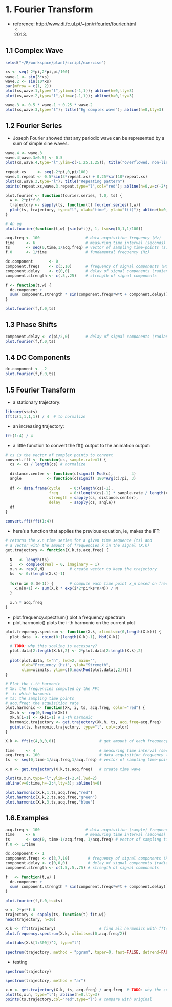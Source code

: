 # 1. Fourier Transform
  - reference: <http://www.di.fc.ul.pt/~jpn/r/fourier/fourier.html>
    + 2013.  
    
## 1.1 Complex Wave

```r
setwd("~/R/workspace/plant/script/exercise")

xs <- seq(-2*pi,2*pi,pi/100)
wave.1 <- sin(3*xs)
wave.2 <- sin(10*xs)
par(mfrow = c(1, 2))
plot(xs,wave.1,type="l",ylim=c(-1,1)); abline(h=0,lty=3)
plot(xs,wave.2,type="l",ylim=c(-1,1)); abline(h=0,lty=3)
```

```r
wave.3 <- 0.5 * wave.1 + 0.25 * wave.2
plot(xs,wave.3,type="l"); title("Eg complex wave"); abline(h=0,lty=3)
```

## 1.2 Fourier Series
  - Joseph Fourier showed that any periodic wave can be represented by a sum of simple sine waves.  
```r
wave.4 <- wave.3
wave.4[wave.3>0.5] <- 0.5
plot(xs,wave.4,type="l",ylim=c(-1.25,1.25)); title("overflowed, non-linear complex wave"); abline(h=0,lty=3)
```

```r
repeat.xs     <- seq(-2*pi,0,pi/100)
wave.3.repeat <- 0.5*sin(3*repeat.xs) + 0.25*sin(10*repeat.xs)
plot(xs,wave.3,type="l"); title("Repeating pattern")
points(repeat.xs,wave.3.repeat,type="l",col="red"); abline(h=0,v=c(-2*pi,0),lty=3)
```


```r
plot.fourier <- function(fourier.series, f.0, ts) {
  w <- 2*pi*f.0
  trajectory <- sapply(ts, function(t) fourier.series(t,w))
  plot(ts, trajectory, type="l", xlab="time", ylab="f(t)"); abline(h=0,lty=3)
}

# An eg
plot.fourier(function(t,w) {sin(w*t)}, 1, ts=seq(0,1,1/100)) 
```

```r
acq.freq <- 100                    # data acquisition frequency (Hz)
time     <- 6                      # measuring time interval (seconds)
ts       <- seq(0,time,1/acq.freq) # vector of sampling time-points (s) 
f.0      <- 1/time                 # fundamental frequency (Hz)

dc.component       <- 0
component.freqs    <- c(3,10)      # frequency of signal components (Hz)
component.delay    <- c(0,0)       # delay of signal components (radians)
component.strength <- c(.5,.25)    # strength of signal components

f <- function(t,w) { 
  dc.component + 
  sum( component.strength * sin(component.freqs*w*t + component.delay)) 
}

plot.fourier(f,f.0,ts)   
```

## 1.3 Phase Shifts

```r
component.delay <- c(pi/2,0)       # delay of signal components (radians)
plot.fourier(f,f.0,ts)   
```

## 1.4 DC Components

```r
dc.component <- -2
plot.fourier(f,f.0,ts)  
```

## 1.5 Fourier Transform
  - a stationary trajectory:
```r
library(stats)
fft(c(1,1,1,1)) / 4  # to normalize
```

  - an increasing trajectory:
```r
fft(1:4) / 4
```

  - a little function to convert the fft() output to the animation output:

```r
# cs is the vector of complex points to convert
convert.fft <- function(cs, sample.rate=1) {
  cs <- cs / length(cs) # normalize

  distance.center <- function(c)signif( Mod(c),        4)
  angle           <- function(c)signif( 180*Arg(c)/pi, 3)
  
  df <- data.frame(cycle    = 0:(length(cs)-1),
                   freq     = 0:(length(cs)-1) * sample.rate / length(cs),
                   strength = sapply(cs, distance.center),
                   delay    = sapply(cs, angle))
  df
}

convert.fft(fft(1:4))
```

  - here’s a function that applies the previous equation, ie, makes the IFT:
  
```r
# returns the x.n time series for a given time sequence (ts) and
# a vector with the amount of frequencies k in the signal (X.k)
get.trajectory <- function(X.k,ts,acq.freq) {
  
  N   <- length(ts)
  i   <- complex(real = 0, imaginary = 1)
  x.n <- rep(0,N)           # create vector to keep the trajectory
  ks  <- 0:(length(X.k)-1)
  
  for(n in 0:(N-1)) {       # compute each time point x_n based on freqs X.k
    x.n[n+1] <- sum(X.k * exp(i*2*pi*ks*n/N)) / N
  }
  
  x.n * acq.freq 
}
```

  - plot.frequency.spectrum() plot a frequency spectrum
  - plot.harmonic() plots the i-th harmonic on the current plot

```r
plot.frequency.spectrum <- function(X.k, xlimits=c(0,length(X.k))) {
  plot.data  <- cbind(0:(length(X.k)-1), Mod(X.k))

  # TODO: why this scaling is necessary?
  plot.data[2:length(X.k),2] <- 2*plot.data[2:length(X.k),2] 
  
  plot(plot.data, t="h", lwd=2, main="", 
       xlab="Frequency (Hz)", ylab="Strength", 
       xlim=xlimits, ylim=c(0,max(Mod(plot.data[,2]))))
}

# Plot the i-th harmonic
# Xk: the frequencies computed by the FFt
#  i: which harmonic
# ts: the sampling time points
# acq.freq: the acquisition rate
plot.harmonic <- function(Xk, i, ts, acq.freq, color="red") {
  Xk.h <- rep(0,length(Xk))
  Xk.h[i+1] <- Xk[i+1] # i-th harmonic
  harmonic.trajectory <- get.trajectory(Xk.h, ts, acq.freq=acq.freq)
  points(ts, harmonic.trajectory, type="l", col=color)
}
```

```r
X.k <- fft(c(4,0,0,0))                   # get amount of each frequency k

time     <- 4                            # measuring time interval (seconds)
acq.freq <- 100                          # data acquisition frequency (Hz)
ts  <- seq(0,time-1/acq.freq,1/acq.freq) # vector of sampling time-points (s) 

x.n <- get.trajectory(X.k,ts,acq.freq)   # create time wave

plot(ts,x.n,type="l",ylim=c(-2,4),lwd=2)
abline(v=0:time,h=-2:4,lty=3); abline(h=0)

plot.harmonic(X.k,1,ts,acq.freq,"red")
plot.harmonic(X.k,2,ts,acq.freq,"green")
plot.harmonic(X.k,3,ts,acq.freq,"blue")
```


## 1.6.Examples

```r
acq.freq <- 100                    # data acquisition (sample) frequency (Hz)
time     <- 6                      # measuring time interval (seconds)
ts       <- seq(0, time-1/acq.freq, 1/acq.freq) # vector of sampling time-points (s) 
f.0 <- 1/time

dc.component <- 1
component.freqs <- c(3,7,10)        # frequency of signal components (Hz)
component.delay <- c(0,0,0)         # delay of signal components (radians)
component.strength <- c(1.5,.5,.75) # strength of signal components

f   <- function(t,w) { 
  dc.component + 
  sum( component.strength * sin(component.freqs*w*t + component.delay)) 
}

plot.fourier(f,f.0,ts=ts)
```

```r
w <- 2*pi*f.0
trajectory <- sapply(ts, function(t) f(t,w))
head(trajectory, n=30)
```

```r
X.k <- fft(trajectory)                   # find all harmonics with fft()
plot.frequency.spectrum(X.k, xlimits=c(0,acq.freq/2))
```


```r
plot(abs(X.k[1:300])^2, type="l")
```

```r
spectrum(trajectory, method = "pgram", taper=0, fast=FALSE, detrend=FALSE, log="no")
```


  - testing
```r
spectrum(trajectory)
```

```r
spectrum(trajectory, method = "ar")
```

```r
x.n <- get.trajectory(X.k, ts, acq.freq) / acq.freq  # TODO: why the scaling?
plot(ts,x.n, type="l"); abline(h=0,lty=3)
points(ts,trajectory,col="red",type="l") # compare with original
```



